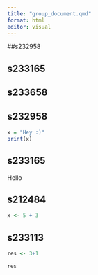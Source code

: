 ```yaml
---
title: "group_document.qmd"
format: html
editor: visual
---
```



##s232958

## s233165

## s233658

## s232958

```r
x = "Hey :)"
print(x)
```

## s233165

Hello

## s212484

```r
x <- 5 + 3
```

## s233113

```r
res <- 3+1

```

```r
res
```
